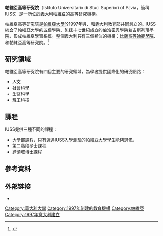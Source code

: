 {{primarysources|time=2014-06-15T11:06:13+00:00}}
{{Infobox University
 |name              = 帕維亞高等研究院 <br>Istituto Universitario di Studi Superiori
 |motto             = Sapere aude
 |established       = 1997
 |type              = 國家資助
 |校長         = Prof. Michele Di Francesco
 |students          = 293 (2010)
 |city              = [[帕維亞|帕維亞]]
 |國家           = [[義大利|義大利]]
 |網站           = [http://www.iusspavia.it/ www.iusspavia.it]
}}

'''帕維亞高等研究院'''（Istituto Universitario di Studi Superiori of Pavia，簡稱IUSS）是一所位於[[義大利|義大利]][[帕維亞|帕維亞]]的高等研究機構。

帕維亞高等研究院是[[帕維亞大學|帕維亞大學]]於1997年與{{Link-en|博羅梅奧學院|Collegio Borromeo}}、{{Link-en|吉斯列理學院|Collegio Ghislieri}}和義大利教育部共同創立的。IUSS統合了帕維亞大學的五個學院，包括十七世紀成立的伯洛密奧學院和吉斯列理學院，形成帕維亞學習系統。整個義大利只有三個類似的機構：[[比薩高等師範學院|比薩高等師範學院]]、{{Link-en|聖安娜高等研究院|Sant'Anna School of Advanced Studies}}和帕維亞高等研究院。<ref name="IUSS">{{Cite web |url=http://www.iusspavia.it/ |title=帕維亞高等研究院官方網站 |access-date=2014-06-15 |archive-date=2018-07-02 |archive-url=https://web.archive.org/web/20180702060721/http://www.iusspavia.it/ |dead-url=no }}</ref>

==研究領域==
帕維亞高等研究院有四個主要的研究領域，為學者提供國際化的研究網路：
* 人文
* 社會科學
* 生醫科學
* 理工科技

==課程==
IUSS提供三種不同的課程：
* 大學部課程，只有通過IUSS入學測驗的[[帕維亞大學|帕維亞大學]]學生能夠選修。
* 第二階段碩士課程
* 跨領域博士課程

==參考資料==
<references />

==外部链接==
*{{official}}

{{coord|display=title}}
{{normdaten}}
{{DEFAULTSORT:IUSS}}
[[Category:義大利大學|Category:義大利大學]]
[[Category:1997年創建的教育機構|Category:1997年創建的教育機構]]
[[Category:帕維亞|Category:帕維亞]]
[[Category:1997年意大利建立|Category:1997年意大利建立]]